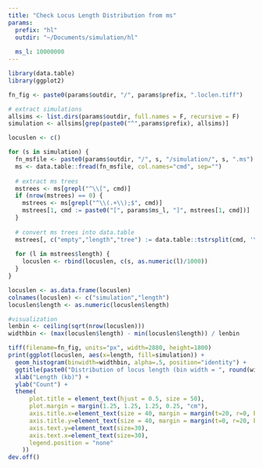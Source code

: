 ```yaml
---
title: "Check Locus Length Distribution from ms"
params:
  prefix: "hl"
  outdir: "~/Documents/simulation/hl"
  
  ms_l: 10000000
---
```


```r
library(data.table)
library(ggplot2)
```

```r
fn_fig <- paste0(params$outdir, "/", params$prefix, ".loclen.tiff")

# extract simulations
allsims <- list.dirs(params$outdir, full.names = F, recursive = F)
simulation <- allsims[grep(paste0("^",params$prefix), allsims)]

locuslen <- c()

for (s in simulation) {
  fn_msfile <- paste0(params$outdir, "/", s, "/simulation/", s, ".ms")
  ms <- data.table::fread(fn_msfile, col.names="cmd", sep="")
  
  # extract ms trees
  mstrees <- ms[grepl("^\\[", cmd)]
  if (nrow(mstrees) == 0) {
    mstrees <- ms[grepl("^\\(.+\\);$", cmd)]
    mstrees[1, cmd := paste0("[", params$ms_l, "]", mstrees[1, cmd])]
  }
  
  # convert ms trees into data.table
  mstrees[, c("empty","length","tree") := data.table::tstrsplit(cmd, '\\[|\\]', fixed = FALSE)]
  
  for (l in mstrees$length) {
    locuslen <- rbind(locuslen, c(s, as.numeric(l)/1000))
  }
}

locuslen <- as.data.frame(locuslen)
colnames(locuslen) <- c("simulation","length")
locuslen$length <- as.numeric(locuslen$length)

#visualization
lenbin <- ceiling(sqrt(nrow(locuslen)))
widthbin <- (max(locuslen$length) - min(locuslen$length)) / lenbin

tiff(filename=fn_fig, units="px", width=2880, height=1800)
print(ggplot(locuslen, aes(x=length, fill=simulation)) +
  geom_histogram(binwidth=widthbin, alpha=.5, position="identity") +
  ggtitle(paste0("Distribution of locus length (bin width = ", round(widthbin, 5), ")")) +
  xlab("Length (kb)") +
  ylab("Count") +
  theme(
      plot.title = element_text(hjust = 0.5, size = 50),
      plot.margin = margin(1.25, 1.25, 1.25, 0.25, "cm"),
      axis.title.x=element_text(size = 40, margin = margin(t=20, r=0, b=0, l=0)),
      axis.title.y=element_text(size = 40, margin = margin(t=0, r=20, b=0, l=0)),
      axis.text.y=element_text(size=30),
      axis.text.x=element_text(size=30),
      legend.position = "none"
    ))
dev.off()
```